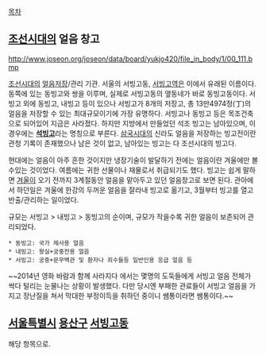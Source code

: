[[목차]]
== [[조선]]시대의 얼음 창고 ==

http://www.joseon.org/joseon/data/board/yukjo420/file_in_body/1/00_111.bmp

[[조선]]시대의 [[얼음]]저장/관리 기관. 서울의 서빙고동, [[서빙고역]]은 이에서 유래된 이름이다. 동쪽에 있는 동빙고와 쌍을 이루며, 실제로 서빙고동의 옆동네가 바로 동빙고동이다. 서빙고 외에 동빙고, 내빙고 등이 있으나 서빙고가 8개의 저장고, 총 13만4974정(丁)의 얼음을 저장할 수 있는 최대규모이기에 가장 유명하다. 서빙고나 동빙고 등은 목조건축으로 되어있어 지금은 사라졌다. 하지만 지방에서 만들었던 석조 빙고는 남아있으며, 이 경우에는 '''[[석빙고]]'''라는 명칭으로 부른다. [[삼국시대]]의 신라도 얼음을 저장하는 빙고전이란 관청 기록이 존재했으나 남은 것이 없고, 남아있는 빙고는 다 조선시대의 빙고다. 

현대에는 얼음이 아주 흔한 것이지만 냉장기술이 발달하기 전에는 얼음이란 겨울에만 볼수있는 것이었다. 여름에는 귀한 선물이나 재물로서 취급되기도 했다. 빙고는 쉽게 말하면 [[겨울]]이 오기 전까지 3계절동안 얼음을 맡아두고 있던 얼음창고로 보면 된다. 관아에서 하던일은 겨울에 한강의 두꺼운 얼음을 잘라내 빙고로 옮기고, 3월부터 빙고를 열고 반출/관리하는 일이었다. 

규모는 서빙고 > 내빙고 > 동빙고의 순이며, 규모가 작을수록 귀한 얼음이 보존되어 관리되었다.

 * 동빙고: 국가 제사용 얼음
 * 내빙고: 왕실+궁중전용 얼음
 * 서빙고: 궁중+문무백관 및 환자나 죄수들등 일반인용 응급 얼음 등

~~2014년 영화 바람과 함께 사라지다 에서는 몇명의 도둑들에게 서빙고 얼음 전체가 싹다 털리는 눈물나는 상황이 발생했다. 다만 당시엔 부패한 관료들이 서빙고 얼음을 가지고 장난질을 쳐서 막대한 부정이득을 취하던 중이니 쌤통이라면 쌤통이다.~~

== [[서울특별시]] [[용산구]] [[서빙고동]] ==
해당 항목으로.
